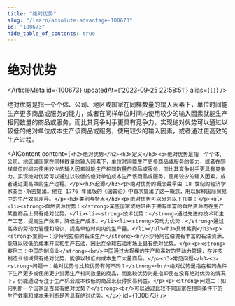 ```yaml
---
title: "绝对优势"
slug: "/learn/absolute-advantage-100673"
id: "100673"
hide_table_of_contents: true
---
```



# 绝对优势

<ArticleMeta id={100673} updatedAt={'2023-09-25 22:58:51'} alias={`[]`} />
<div className='border-solid border-b border-t-0 my-4 border-[var(--ifm-color-gray-300)]' />

绝对优势是指一个个体、公司、地区或国家在同样数量的输入因素下，单位时间能生产更多商品或服务的能力，或者在同样单位时间内使用较少的输入因素就能生产相同数量的商品或服务，而比其竞争对手更具有竞争力。实现绝对优势可以通过以较低的绝对单位成本生产该商品或服务，使用较少的输入因素，或者通过更高效的生产过程。

<AIContent content={`<h2>绝对优势</h2><h3>定义</h3><p>绝对优势是指一个个体、公司、地区或国家在同样数量的输入因素下，单位时间能生产更多商品或服务的能力，或者在同样单位时间内使用较少的输入因素就能生产相同数量的商品或服务，而比其竞争对手更具有竞争力。实现绝对优势可以通过以较低的绝对单位成本生产该商品或服务，使用较少的输入因素，或者通过更高效的生产过程。</p><h3>起源</h3><p>绝对优势的概念最早由 18 世纪的经济学家亚当·斯密提出。他在 1776 年出版的《国富论》中首次提出了这一概念，用以解释国际贸易中的生产效率差异。</p><h3>类别与特点</h3><p>绝对优势可以分为以下几类：</p><ul><li><strong>自然资源优势：</strong>某些国家或地区由于拥有丰富的自然资源而在生产某些商品上具有绝对优势。</li><li><strong>技术优势：</strong>通过先进的技术和生产工艺，提高生产效率，降低生产成本。</li><li><strong>劳动力优势：</strong>通过高效的劳动力管理和培训，提高单位时间内的生产量。</li></ul><h3>具体案例</h3><p><strong>案例一：沙特阿拉伯的石油生产</strong><br/>沙特阿拉伯拥有丰富的石油资源，能够以较低的成本开采和生产石油，因此在全球石油市场上具有绝对优势。</p><p><strong>案例二：中国的制造业</strong><br/>中国通过大规模的生产和高效的劳动力管理，在许多制造业领域具有绝对优势，能够以较低的成本生产大量商品。</p><h3>常见问题</h3><p><strong>问题一：绝对优势与比较优势有何不同？</strong><br/>绝对优势是指在相同条件下生产更多或使用更少资源生产相同数量的商品，而比较优势则是指即使在没有绝对优势的情况下，仍能通过专注于生产机会成本较低的商品来获得贸易利益。</p><p><strong>问题二：如何判断一个国家是否具有绝对优势？</strong><br/>可以通过比较不同国家在相同条件下的生产效率和成本来判断是否具有绝对优势。</p>`} id={100673} />
